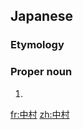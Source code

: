 {{also|仲村}}

==Japanese==
{{ja-kanjitab|なか|むら|yomi=k}}
{{wikipedia|lang=ja}}

===Etymology===
{{compound|lang=ja|中|tr1=naka|t1=[[middle]]|村|tr2=mura|t2=[[village]]}}
{{rfe|lang=ja}}

===Proper noun===
{{ja-pos|proper|なかむら}}

# {{surname|lang=ja|sort=なかむら}}

[[fr:中村]]
[[zh:中村]]